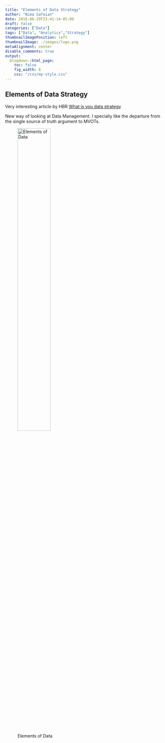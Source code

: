 ```yaml
---
title: "Elements of Data Strategy"
author: "Nima Safaian"
date: 2018-06-29T23:41:14-05:00
draft: false
categories: ["Data"]
tags: ["Data", "Analytics","Strategy"]
thumbnailImagePosition: left
thumbnailImage: ./images/logo.png
metaAlignment: center
disable_comments: true
output:
  blogdown::html_page:
    toc: false
    fig_width: 8
    css: "/css/my-style.css"
---
```


## Elements of Data Strategy 

Very interesting article by HBR [What is you data strategy](https://hbr.org/2017/05/whats-your-data-strategy)

New way of looking at Data Management. I specially like the departure from the single source of truth argument to MVOTs. 

![Elements of Data](https://hbr.org/resources/images/article_assets/2018/05/VL180503_HT.png){ width=50% }




